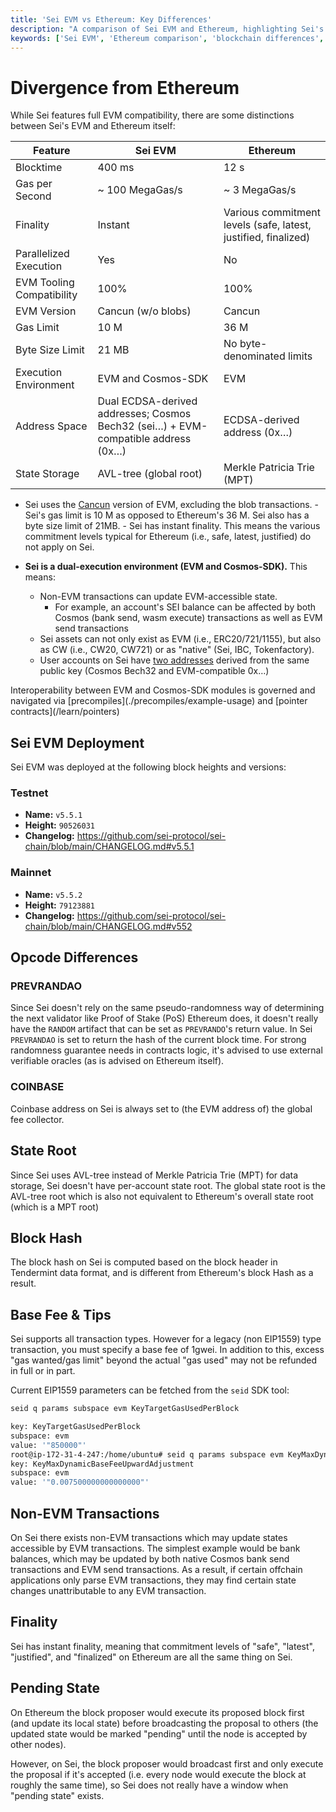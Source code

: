 ```yaml
---
title: 'Sei EVM vs Ethereum: Key Differences'
description: "A comparison of Sei EVM and Ethereum, highlighting Sei's advantages in blocktime, throughput, finality, and execution environment, as well as technical differences in opcodes, state storage, and other features."
keywords: ['Sei EVM', 'Ethereum comparison', 'blockchain differences', 'EVM compatibility', 'blockchain performance']
---
```



# Divergence from Ethereum

While Sei features full EVM compatibility, there are some distinctions between
Sei's EVM and Ethereum itself:

<div className="overflow-x-auto max-w-full">
  <table className="w-full divide-y divide-neutral-200 dark:divide-neutral-800">
    <thead>
      <tr>
        <th className="px-4 py-3 text-left text-sm font-medium text-neutral-900 dark:text-neutral-100">Feature</th>
        <th className="px-4 py-3 text-left text-sm font-medium text-neutral-900 dark:text-neutral-100">Sei EVM</th>
        <th className="px-4 py-3 text-left text-sm font-medium text-neutral-900 dark:text-neutral-100">Ethereum</th>
      </tr>
    </thead>
    <tbody className="divide-y divide-neutral-200 dark:divide-neutral-800">
      <tr>
        <td className="px-4 py-3 text-sm text-neutral-900 dark:text-neutral-100 whitespace-nowrap font-medium">Blocktime</td>
        <td className="px-4 py-3 text-sm text-green-600 dark:text-green-400 whitespace-nowrap">400 ms</td>
        <td className="px-4 py-3 text-sm text-neutral-600 dark:text-neutral-400 whitespace-nowrap">12 s</td>
      </tr>
      <tr>
        <td className="px-4 py-3 text-sm text-neutral-900 dark:text-neutral-100 whitespace-nowrap font-medium">Gas per Second</td>
        <td className="px-4 py-3 text-sm text-green-600 dark:text-green-400 whitespace-nowrap">~ 100 MegaGas/s</td>
        <td className="px-4 py-3 text-sm text-neutral-600 dark:text-neutral-400 whitespace-nowrap">~ 3 MegaGas/s</td>
      </tr>
      <tr>
        <td className="px-4 py-3 text-sm text-neutral-900 dark:text-neutral-100 whitespace-nowrap font-medium">Finality</td>
        <td className="px-4 py-3 text-sm text-green-600 dark:text-green-400">Instant</td>
        <td className="px-4 py-3 text-sm text-neutral-600 dark:text-neutral-400">Various commitment levels (safe, latest, justified, finalized)</td>
      </tr>
      <tr>
        <td className="px-4 py-3 text-sm text-neutral-900 dark:text-neutral-100 whitespace-nowrap font-medium">Parallelized Execution</td>
        <td className="px-4 py-3 text-sm text-green-600 dark:text-green-400 whitespace-nowrap">Yes</td>
        <td className="px-4 py-3 text-sm text-neutral-600 dark:text-neutral-400 whitespace-nowrap">No</td>
      </tr>
      <tr>
        <td className="px-4 py-3 text-sm text-neutral-900 dark:text-neutral-100 whitespace-nowrap font-medium">EVM Tooling Compatibility</td>
        <td className="px-4 py-3 text-sm text-green-600 dark:text-green-400 whitespace-nowrap">100%</td>
        <td className="px-4 py-3 text-sm text-neutral-600 dark:text-neutral-400 whitespace-nowrap">100%</td>
      </tr>
      <tr>
        <td className="px-4 py-3 text-sm text-neutral-900 dark:text-neutral-100 whitespace-nowrap font-medium">EVM Version</td>
        <td className="px-4 py-3 text-sm text-green-600 dark:text-green-400 whitespace-nowrap">Cancun (w/o blobs)</td>
        <td className="px-4 py-3 text-sm text-neutral-600 dark:text-neutral-400 whitespace-nowrap">Cancun</td>
      </tr>
      <tr>
        <td className="px-4 py-3 text-sm text-neutral-900 dark:text-neutral-100 whitespace-nowrap font-medium">Gas Limit</td>
        <td className="px-4 py-3 text-sm text-green-600 dark:text-green-400 whitespace-nowrap">10 M</td>
        <td className="px-4 py-3 text-sm text-neutral-600 dark:text-neutral-400 whitespace-nowrap">36 M</td>
      </tr>
      <tr>
        <td className="px-4 py-3 text-sm text-neutral-900 dark:text-neutral-100 whitespace-nowrap font-medium">Byte Size Limit</td>
        <td className="px-4 py-3 text-sm text-green-600 dark:text-green-400 whitespace-nowrap">21 MB</td>
        <td className="px-4 py-3 text-sm text-neutral-600 dark:text-neutral-400 whitespace-nowrap">No byte-denominated limits</td>
      </tr>
      <tr>
        <td className="px-4 py-3 text-sm text-neutral-900 dark:text-neutral-100 whitespace-nowrap font-medium">Execution Environment</td>
        <td className="px-4 py-3 text-sm text-green-600 dark:text-green-400">EVM and Cosmos-SDK</td>
        <td className="px-4 py-3 text-sm text-neutral-600 dark:text-neutral-400">EVM</td>
      </tr>
      <tr>
        <td className="px-4 py-3 text-sm text-neutral-900 dark:text-neutral-100 whitespace-nowrap font-medium">Address Space</td>
        <td className="px-4 py-3 text-sm text-green-600 dark:text-green-400">Dual ECDSA-derived addresses; Cosmos Bech32 (sei…) + EVM-compatible address (0x…)</td>
        <td className="px-4 py-3 text-sm text-neutral-600 dark:text-neutral-400">ECDSA-derived address (0x…)</td>
      </tr>
      <tr>
        <td className="px-4 py-3 text-sm text-neutral-900 dark:text-neutral-100 whitespace-nowrap font-medium">State Storage</td>
        <td className="px-4 py-3 text-sm text-green-600 dark:text-green-400 whitespace-nowrap">AVL-tree (global root)</td>
        <td className="px-4 py-3 text-sm text-neutral-600 dark:text-neutral-400 whitespace-nowrap">Merkle Patricia Trie (MPT)</td>
      </tr>
    </tbody>
  </table>
</div>

- Sei uses the [Cancun](https://github.com/ethereum/execution-specs/blob/master/network-upgrades/mainnet-upgrades/cancun.md) version of EVM, excluding the blob transactions. - Sei's gas limit is 10 M as opposed to Ethereum's 36 M. Sei also has a byte size limit of 21MB. - Sei has instant finality. This means the various commitment levels typical for Ethereum (i.e., safe, latest, justified) do not apply on Sei.

- **Sei is a dual-execution environment (EVM and Cosmos-SDK).** This means:
  - Non-EVM transactions can update EVM-accessible state.
    - For example, an account's SEI balance can be affected by both Cosmos (bank send, wasm execute) transactions as well as EVM send transactions
  - Sei assets can not only exist as EVM (i.e., ERC20/721/1155), but also as CW (i.e., CW20, CW721) or as "native" (Sei, IBC, Tokenfactory).
  - User accounts on Sei have [two addresses](/learn/accounts) derived from the same public key (Cosmos Bech32 and EVM-compatible 0x…)

<Callout type="info" emoji="💡">
  Interoperability between EVM and Cosmos-SDK modules is governed and navigated via [precompiles](./precompiles/example-usage) and [pointer contracts](/learn/pointers)
</Callout>

## Sei EVM Deployment

Sei EVM was deployed at the following block heights and versions:

### Testnet

- **Name:** `v5.5.1`
- **Height:** `90526031`
- **Changelog:** https://github.com/sei-protocol/sei-chain/blob/main/CHANGELOG.md#v5.5.1

### Mainnet

- **Name:** `v5.5.2`
- **Height:** `79123881`
- **Changelog:** https://github.com/sei-protocol/sei-chain/blob/main/CHANGELOG.md#v552

## Opcode Differences

### PREVRANDAO

Since Sei doesn't rely on the same pseudo-randomness way of determining the next
validator like Proof of Stake (PoS) Ethereum does, it doesn't really have the
`RANDOM` artifact that can be set as `PREVRANDO`'s return value. In Sei
`PREVRANDAO` is set to return the hash of the current block time. For strong
randomness guarantee needs in contracts logic, it's advised to use external
verifiable oracles (as is advised on Ethereum itself).

### COINBASE

Coinbase address on Sei is always set to (the EVM address of) the global fee
collector.

## State Root

Since Sei uses AVL-tree instead of Merkle Patricia Trie (MPT) for data storage,
Sei doesn't have per-account state root. The global state root is the AVL-tree
root which is also not equivalent to Ethereum's overall state root (which is a
MPT root)

## Block Hash

The block hash on Sei is computed based on the block header in Tendermint data
format, and is different from Ethereum's block Hash as a result.

## Base Fee & Tips

Sei supports all transaction types. However for a legacy (non EIP1559) type
transaction, you must specify a base fee of 1gwei. In addition to this, excess
"gas wanted/gas limit" beyond the actual "gas used" may not be refunded in full
or in part.

Current EIP1559 parameters can be fetched from the `seid` SDK tool:

```sh copy
seid q params subspace evm KeyTargetGasUsedPerBlock

key: KeyTargetGasUsedPerBlock
subspace: evm
value: '"850000"'
root@ip-172-31-4-247:/home/ubuntu# seid q params subspace evm KeyMaxDynamicBaseFeeUpwardAdjustment
key: KeyMaxDynamicBaseFeeUpwardAdjustment
subspace: evm
value: '"0.007500000000000000"'
```

## Non-EVM Transactions

On Sei there exists non-EVM transactions which may update states accessible by
EVM transactions. The simplest example would be bank balances, which may be
updated by both native Cosmos bank send transactions and EVM send transactions.
As a result, if certain offchain applications only parse EVM transactions, they
may find certain state changes unattributable to any EVM transaction.

## Finality

Sei has instant finality, meaning that commitment levels of "safe", "latest",
"justified", and "finalized" on Ethereum are all the same thing on Sei.

## Pending State

On Ethereum the block proposer would execute its proposed block first (and
update its local state) before broadcasting the proposal to others (the updated
state would be marked "pending" until the node is accepted by other nodes).

However, on Sei, the block proposer would broadcast first and only execute the
proposal if it's accepted (i.e. every node would execute the block at roughly
the same time), so Sei does not really have a window when "pending state"
exists.
